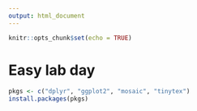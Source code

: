 ---
output: html_document
---

```{r setup, include=FALSE}
knitr::opts_chunk$set(echo = TRUE)
```

# Easy lab day

```{r, eval = FALSE}
pkgs <- c("dplyr", "ggplot2", "mosaic", "tinytex")
install.packages(pkgs)
```